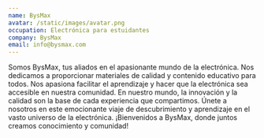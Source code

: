 ```yaml
---
name: BysMax
avatar: /static/images/avatar.png
occupation: Electrónica para estuidantes
company: BysMax
email: info@bysmax.com
---
```


Somos BysMax, tus aliados en el apasionante mundo de la electrónica. Nos dedicamos a proporcionar materiales de calidad y contenido educativo para todos. Nos apasiona facilitar el aprendizaje y hacer que la electrónica sea accesible en nuestra comunidad. En nuestro mundo, la innovación y la calidad son la base de cada experiencia que compartimos. Únete a nosotros en este emocionante viaje de descubrimiento y aprendizaje en el vasto universo de la electrónica. ¡Bienvenidos a BysMax, donde juntos creamos conocimiento y comunidad!





